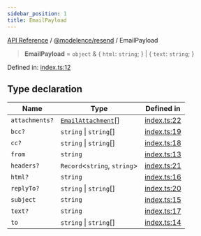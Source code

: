```yaml
---
sidebar_position: 1
title: EmailPayload
---
```


[API Reference](/api-reference/@modelence/resend/type-aliases/../../../index) / [@modelence/resend](/api-reference/@modelence/resend/type-aliases/../index) / EmailPayload

> **EmailPayload** = `object` & \{ `html`: `string`; \} \| \{ `text`: `string`; \}

Defined in: [index.ts:12](https://github.com/modelence/modelence/blob/dc7829b85ab8bfbdeb8a493bb7737f1b0d315352/packages/resend/src/index.ts#L12)

## Type declaration

| Name | Type | Defined in |
| ------ | ------ | ------ |
| `attachments?` | [`EmailAttachment`](/api-reference/@modelence/resend/type-aliases/EmailAttachment)[] | [index.ts:22](https://github.com/modelence/modelence/blob/dc7829b85ab8bfbdeb8a493bb7737f1b0d315352/packages/resend/src/index.ts#L22) |
| `bcc?` | `string` \| `string`[] | [index.ts:19](https://github.com/modelence/modelence/blob/dc7829b85ab8bfbdeb8a493bb7737f1b0d315352/packages/resend/src/index.ts#L19) |
| `cc?` | `string` \| `string`[] | [index.ts:18](https://github.com/modelence/modelence/blob/dc7829b85ab8bfbdeb8a493bb7737f1b0d315352/packages/resend/src/index.ts#L18) |
| `from` | `string` | [index.ts:13](https://github.com/modelence/modelence/blob/dc7829b85ab8bfbdeb8a493bb7737f1b0d315352/packages/resend/src/index.ts#L13) |
| `headers?` | `Record`\<`string`, `string`\> | [index.ts:21](https://github.com/modelence/modelence/blob/dc7829b85ab8bfbdeb8a493bb7737f1b0d315352/packages/resend/src/index.ts#L21) |
| `html?` | `string` | [index.ts:16](https://github.com/modelence/modelence/blob/dc7829b85ab8bfbdeb8a493bb7737f1b0d315352/packages/resend/src/index.ts#L16) |
| `replyTo?` | `string` \| `string`[] | [index.ts:20](https://github.com/modelence/modelence/blob/dc7829b85ab8bfbdeb8a493bb7737f1b0d315352/packages/resend/src/index.ts#L20) |
| `subject` | `string` | [index.ts:15](https://github.com/modelence/modelence/blob/dc7829b85ab8bfbdeb8a493bb7737f1b0d315352/packages/resend/src/index.ts#L15) |
| `text?` | `string` | [index.ts:17](https://github.com/modelence/modelence/blob/dc7829b85ab8bfbdeb8a493bb7737f1b0d315352/packages/resend/src/index.ts#L17) |
| `to` | `string` \| `string`[] | [index.ts:14](https://github.com/modelence/modelence/blob/dc7829b85ab8bfbdeb8a493bb7737f1b0d315352/packages/resend/src/index.ts#L14) |
